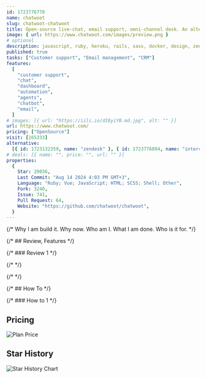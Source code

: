 ```yaml
---
id: 1723776778
name: chatwoot
slug: chatwoot-chatwoot
title: Open-source live-chat, email support, omni-channel desk. An alternative to Intercom, Zendesk, Salesforce Service Cloud etc. 🔥💬
image: { url: https://www.chatwoot.com/images/preview.png }
# optional
description: javascript, ruby, heroku, rails, sass, docker, design, zendesk, vuejs, opensource, dashboard, docker-image, customer-support, conversation, whatsapp, intercom, actioncable, livechat, drift, chat-widget,  ,
published: true
tasks: ["Customer support", "Email management", "CRM"]
features:
  [
    "customer support",
    "chat",
    "dashboard",
    "automation",
    "agents",
    "chatbot",
    "email",
  ]
# images: [{ url: "https://iili.io/dI8yiYB.md.jpg", alt: "" }]
url: https://www.chatwoot.com/
pricing: ["OpenSource"]
visit: [165333]
alternative:
  [{ id: 1723132359, name: "zendesk" }, { id: 1723776894, name: "intercom" }]
# deals: [{ name: "", price: "", url: "" }]
properties:
  {
    Star: 20036,
    Last Commit: "Aug 14 2024 4:03 PM GMT+3",
    Language: "Ruby; Vue; JavaScript; HTML; SCSS; Shell; Other",
    Fork: 3240,
    Issue: 741,
    Pull Request: 64,
    Website: "https://github.com/chatwoot/chatwoot",
  }
---
```


{/* Why I am build it. Why now. Who am I. What I am done. Who is it for. */}

{/* ## Review, Features */}

{/* ### Review 1 */}

{/* <DetailYoutube videoId="" startTime={0} /> */}

{/* <Twitters ids=[] /> */}

{/* ## How To */}

{/* ### How to 1 */}

## Pricing

<Img
  src="https://p140.p3.n0.cdn.zight.com/items/mXuQRzEN/ffe42f78-d6c2-4c7f-b632-1cddcb9e89ac.jpg?v=%220fdc5d7f8ddabeab04470c507e7eadd5%22"
  alt="Plan Price"
/>

## Star History

![Star History Chart](https://api.star-history.com/svg?repos=chatwoot/chatwoot)
